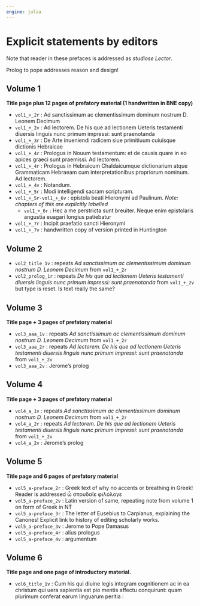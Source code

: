 ```yaml
---
engine: julia
---
```


# Explicit statements by editors

Note that reader in these prefaces is addressed as *studiose Lector*.

Prolog to pope addresses reason and design!

## Volume 1

**Title page plus 12 pages of prefatory material (1 handwritten in BNE copy)**

- `vol1_+_2r` : Ad sanctissimum ac clementissimum dominum nostrum D. Leonem Decimum
- `vol1_+_2v` : Ad lectorem. De his que ad lectionem Ueteris testamenti diuersis linguis nunc primum impressi: sunt praenotanda
- `vol1_+_3r` : De Arte inueniendi radicem siue primitiuum cuiuisque dictionis Hebraicae
- `vol1_+_4r` : Prologus in Nouum testamentum: et de causis quare in eo apices graeci sunt praemissi. Ad lectorem.
- `vol1_+_4r` : Prologus in Hebraicum Chaldaicumque dictionarium atque Grammaticam Hebraeam cum interpretationibus propriorum nominum. Ad lectorem.
- `vol1_+_4v` : Notandum.
- `vol1_+_5r` : Modi intelligendi sacram scripturam.
- `vol1_+_5r-vol1_+_6v` : epistola beati Hieronymi ad Paulinum. *Note: chapters of this are explicitly labelled*
    - `vol1_+_6r` : Hec a me perstricta sunt breuiter. Neque enim epistolaris angustia euagari longius patiebatur
- `vol1_+_7r` : Incipit praefatio sancti Hieronymi
- `vol1_+_7v` : handwritten copy of version printed in Huntington


## Volume 2

- `vol2_title_1v` : repeats *Ad sanctissimum ac clementissimum dominum nostrum D. Leonem Decimum* from `vol1_+_2r`
- `vol2_prolog_1r` : repeats *De his que ad lectionem Ueteris testamenti diuersis linguis nunc primum impressi: sunt praenotanda* from `vol1_+_2v` but type is reset. Is text really the same?

## Volume 3

**Title page + 3 pages of prefatory material**

- `vol3_aaa_1v` : repeats *Ad sanctissimum ac clementissimum dominum nostrum D. Leonem Decimum* from `vol1_+_2r`
- `vol3_aaa_2r` : repeats *Ad lectorem. De his que ad lectionem Ueteris testamenti diuersis linguis nunc primum impressi: sunt praenotanda* from `vol1_+_2v`
- `vol3_aaa_2v` : Jerome's prolog

## Volume 4

**Title page + 3 pages of prefatory material**

- `vol4_a_1v` : repeats *Ad sanctissimum ac clementissimum dominum nostrum D. Leonem Decimum* from `vol1_+_2r`
- `vol4_a_2r` : repeats *Ad lectorem. De his que ad lectionem Ueteris testamenti diuersis linguis nunc primum impressi: sunt praenotanda* from `vol1_+_2v`
- `vol4_a_2v` : Jerome's prolog


## Volume 5

**Title page and 6 pages of prefatory material**

- `vol5_a-preface_2r` : Greek text of why no accents or breathing in Greek!  Reader is addressed ὦ σπουδαῖε φιλόλογε 
- `vol5_a-preface_2v` : Latin version of same, repeating note from volume 1 on form of Greek in NT
- `vol5_a-preface_3r` : The letter of Eusebius to Carpianus, explaining the Canones!  Explicit link to history of editing scholarly works.
- `vol5_a-preface_3v` : Jerome to Pope Damasus
- `vol5_a-preface_4r` : alius prologus
- `vol5_a-preface_4v` : argumentum

## Volume 6

**Title page and one page of introductory material.**

- `vol6_title_1v` : Cum his qui diuine legis integram cognitionem ac in ea christum qui uera sapientia est pio mentis affectu conquirunt: quam plurimum conferat earum linguarum peritia : 